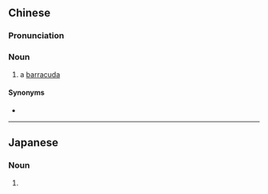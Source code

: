 {{also|梭鱼}}
==Chinese==
{{zh-forms|s=梭鱼}}

===Pronunciation===
{{zh-pron
|m=suōyú
|c=so1 jyu4-2
|cat=n
}}

===Noun===
{{zh-noun}}

# a [[barracuda]]

====Synonyms====
* {{zh-l|梭子魚}}

{{zh-cat|Scombroids}}

----

==Japanese==
{{ja-kanjitab|sort=かます|yomi=irr}}

===Noun===
{{ja-noun|かます|カマス}}

# {{alternative spelling of|梭子魚|lang=ja}}